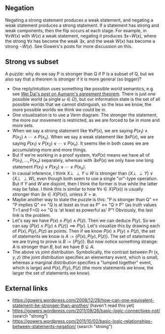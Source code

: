 ==Negation==

Negating a strong statement produces a weak statement, and negating a weak statement produces a strong statement. If a statement has strong and weak components, then the flip occurs at each stage. For example, in <math display="inline">\forall x W(x)</math> with <math display="inline">W(x)</math> a weak statement, negating it produces <math display="inline">\exists x \neg W(x)</math>, where the strong <math display="inline">\forall x</math> has become the weak <math display="inline">\exists x</math>, and the weak <math display="inline">W(x)</math> has become a strong <math display="inline">\neg W(x)</math>. See Gowers's posts for more discussion on this.

==Strong vs subset==

A puzzle: why do we say P is stronger than Q if P is a subset of Q, but we also say that a theorem is stronger if it is more general (so bigger)?

* One reply/intuition uses something like possible world semantics, e.g. see [https://www.lesswrong.com/posts/JdK3kr4ug9kJvKzGy/probability-space-and-aumann-agreement Wei Dai's post on Aumann's agreement theorem]. There is just one possible world (a single <math>\omega \in \Omega</math>), but our information state is the set of all possible worlds that we cannot distinguish, so the less we know, the more possible worlds we think we could be in.
* One visualization is to use a Venn diagram. The stronger the statement, the more our movement is restricted, as we are forced to be in more and more sets.
* When we say a strong statement like <math>\forall x P(x)</math>, we are saying <math>P(x_1) \wedge P(x_2) \wedge \cdots \wedge P(x_n)</math>. When we say a weak statement like <math>\exists x P(x)</math>, we are saying <math>P(x_1) \vee P(x_2) \vee \cdots \vee P(x_n)</math>. It seems like in both cases we are accumulating more and more things.
* But if we're working in a proof system, <math display="inline">\forall x P(x)</math> means we have all of <math display="inline">P(x_1), \ldots, P(x_n)</math> separately, whereas with <math display="inline">\exists x P(x)</math> we only have one long statement <math>P(x_1) \vee P(x_2) \vee \cdots \vee P(x_n)</math>.
* In causal inference, I think <math display="inline">X \perp\!\!\!\perp Y\cup W</math> is stronger than <math display="inline">(X \perp\!\!\!\perp Y) \vee (X \perp\!\!\!\perp W)</math>, even though both seem to use a single "or"-type operation. But if <math display="inline">Y</math> and <math display="inline">W</math> are disjoint, then I think the former is true while the latter may be false. I think this is similar to how <math display="inline">\forall x\in X(P(x))</math> is usually stronger than <math display="inline">\exists x\in X(P(x))</math>, unless <math display="inline">X = \emptyset</math>.
* Maybe another way to state the puzzle is this: "P is stronger than Q" ↔ "P implies Q" ↔ "Q is at least as true as P" ↔ "Q ≥ P" (as truth values T=1 and F=0) ↔ "Q is 'at least as powerful as' P"! Obviously, the last link is the problem.
* Let's say we have <math display="inline">P(x) \wedge P(y) \wedge P(z)</math>. Then we can deduce <math display="inline">P(y)</math>. So we can say <math display="inline">(P(x) \wedge P(y) \wedge P(z)) \implies P(y)</math>. Let's visualize this by drawing each of <math display="inline">P(x), P(y), P(z)</math> as points. Then if we know <math display="inline">P(x) \wedge P(y) \wedge P(z)</math>, the set of statements we know is <math display="inline">A := \{P(x), P(y), P(z)\}</math>. The set of statements we are trying to prove is <math display="inline">B := \{P(y)\}</math>. But now notice something strange: <math display="inline">A</math> is stronger than <math display="inline">B</math>, but we have <math display="inline">B \subsetneq A</math>.
* The above vs joint distribution. Symbolically, the contrast between <math display="inline">\Pr(x,y,z)</math> (the joint distribution specifies an elementary event, which is small, whereas a marginal distribution specifies a "lumped together" event, which is large) and <math display="inline">P(x),P(y),P(z)</math> (the more statements we know, the larger the set of statements we know).

==External links==

* https://gowers.wordpress.com/2008/12/28/how-can-one-equivalent-statement-be-stronger-than-another/ (haven't read this yet)
* https://gowers.wordpress.com/2011/09/26/basic-logic-connectives-not/ (search "strong")
* https://gowers.wordpress.com/2011/10/02/basic-logic-relationships-between-statements-negation/ (search "strong")
